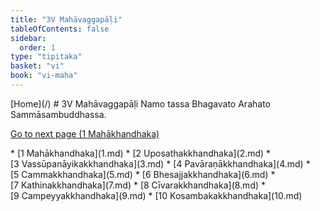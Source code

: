 ```yaml
---
title: "3V Mahāvaggapāḷi"
tableOfContents: false
sidebar:
  order: 1
type: "tipitaka"
basket: "vi"
book: "vi-maha"
---
```



<Paragraph type="center" book="vi-maha">
[Home](/)
</Paragraph>

<Paragraph type="center" book="vi-maha">
# 3V Mahāvaggapāḷi
</Paragraph>

<Paragraph number="1" type="center" book="vi-maha">
Namo tassa Bhagavato Arahato Sammāsambuddhassa.

[Go to next page (1 Mahākhandhaka)](1.md)



</Paragraph>

<TableOfContents book="vi-maha" section="3">
* [1 Mahākhandhaka](1.md)
* [2 Uposathakkhandhaka](2.md)
* [3 Vassūpanāyikakkhandhaka](3.md)
* [4 Pavāraṇākkhandhaka](4.md)
* [5 Cammakkhandhaka](5.md)
* [6 Bhesajjakkhandhaka](6.md)
* [7 Kathinakkhandhaka](7.md)
* [8 Cīvarakkhandhaka](8.md)
* [9 Campeyyakkhandhaka](9.md)
* [10 Kosambakakkhandhaka](10.md)
</TableOfContents>
